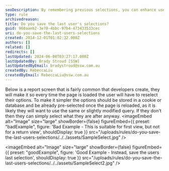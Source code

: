 ```yaml
---
seoDescription: By remembering previous selections, you can enhance user experience and increase efficiency.
type: rule
archivedreason:
title: Do you save the last user's selections?
guid: 960aaeb2-3e78-4bbc-97b4-473433533cec
uri: do-you-save-the-last-users-selections
created: 2014-12-01T01:02:32.000Z
authors: []
related: []
redirects: []
lastUpdated: 2024-06-08T03:27:17.000Z
lastUpdatedBy: Brady Stroud [SSW]
lastUpdatedByEmail: bradystroud@ssw.com.au
createdBy: RebeccaLiu
createdByEmail: RebeccaLiu@ssw.com.au
---
```


Below is a report screen that is fairly common that developers create, they will make it so every time the page is loaded the user will have to reselect their options. To make it simpler the options should be stored in a cookie or database and be already pre-selected once the page is reloaded, as it is likely they will want to use the same or slightly modified query. If they don't then they can simply select what they are after anyway.
<imageEmbed
  alt="Image"
  size="large"
  showBorder={false}
  figureEmbed={{
    preset: "badExample",
    figure: 'Bad Example - This is suitable for first view, but not for a return view',
    shouldDisplay: true
  }}
  src="/uploads/rules/do-you-save-the-last-users-selections/../../assets/SampleSelect.jpg"
/>

<imageEmbed
  alt="Image"
  size="large"
  showBorder={false}
  figureEmbed={{
    preset: "goodExample",
    figure: 'Good Example - Instead, save the users last selection',
    shouldDisplay: true
  }}
  src="/uploads/rules/do-you-save-the-last-users-selections/../../assets/SampleSelect2.jpg"
/>
